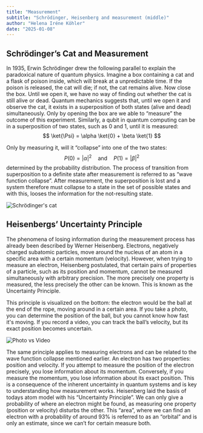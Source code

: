 ```yaml
---
title: "Measurement"
subtitle: "Schrödinger, Heisenberg and measurement (middle)"
author: "Helena Iréne Köhler"
date: "2025-01-08"
---
```


## Schrödinger’s Cat and Measurement

In 1935, Erwin Schrödinger drew the following parallel to explain the paradoxical nature of quantum physics. Imagine a box containing a cat and a flask of poison inside, which will break at a unpredictable time. If the poison is released, the cat will die; if not, the cat remains alive. Now close the box. Until we open it, we have no way of finding out whether the cat is still alive or dead. Quantum mechanics suggests that, until we open it and observe the cat, it exists in a superposition of both states (alive and dead) simultaneously. Only by opening the box are we able to “measure” the outcome of this experiment. Similarly, a qubit in quantum computing can be in a superposition of two states, such as 0 and 1, until it is measured:
$$ \ket{\Psi} = \alpha \ket{0} + \beta \ket{1} $$

Only by measuring it, will it “collapse” into one of the two states: $$ P(0) = |\alpha|^2 \quad \text{and} \quad P(1) = |\beta|^2 $$
determined by the probability distribution. The process of transition from superposition to a definite state after measurement is referred to as “wave function collapse”.
After measurement, the superposition is lost and a system therefore must collapse to a state in the set of possible states and with this, looses the information for the not-resulting state.

![Schrödinger's cat](/posts/assets/entries/measurement/measurement_cat.png)

## Heisenbergs’ Uncertainty Principle

The phenomena of losing information during the measurement process has already been described by Werner Heisenberg. Electrons, negatively charged subatomic particles, move around the nucleus of an atom in a specific area with a certain momentum (velocity). However, when trying to measure an electron, Heisenberg postulated, that certain pairs of properties of a particle, such as its position and momentum, cannot be measured simultaneously with arbitrary precision. The more precisely one property is measured, the less precisely the other can be known. This is known as the Uncertainty Principle.

This principle is visualized on the bottom: the electron would be the ball at the end of the rope, moving around in a certain area. If you take a photo, you can determine the position of the ball, but you cannot know how fast it's moving. If you record a video, you can track the ball’s velocity, but its exact position becomes uncertain.

![Photo vs Video](/posts/assets/entries/measurement/cam_analogy.png)

The same principle applies to measuring electrons and can be related to the wave function collapse mentioned earlier. An electron has two properties: position and velocity. If you attempt to measure the position of the electron precisely, you lose information about its momentum. Conversely, if you measure the momentum, you lose information about its exact position.
This is a consequence of the inherent uncertainty in quantum systems and is key to understanding how measurement works. Heisenberg laid the basis of todays atom model with his “Uncertainty Principle”. We can only give a probability of where an electron might be found, as measuring one property (position or velocity) disturbs the other. This “area”, where we can find an electron with a probability of around 93% is referred to as an “orbital” and is only an estimate, since we can’t for certain measure both.
